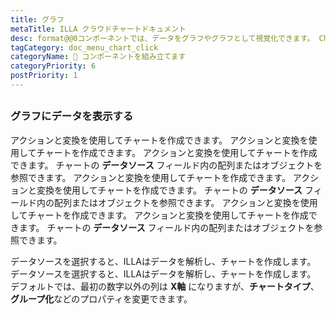 ```yaml
---
title: グラフ
metaTitle: ILLA クラウドチャートドキュメント
desc: format@@0コンポーネントでは、データをグラフやグラフとして視覚化できます。 Chart.jsを使って作られています Chart.jsを使って作られています Chart.jsを使って作られています Chart.jsを使って作られています Chart.jsを使って作られています
tagCategory: doc_menu_chart_click
categoryName: 🧬 コンポーネントを組み立てます
categoryPriority: 6
postPriority: 1
---
```


## <h2 hidden>海図</h2>

### グラフにデータを表示する

アクションと変換を使用してチャートを作成できます。 アクションと変換を使用してチャートを作成できます。 アクションと変換を使用してチャートを作成できます。 チャートの **データソース** フィールド内の配列またはオブジェクトを参照できます。 アクションと変換を使用してチャートを作成できます。 アクションと変換を使用してチャートを作成できます。 チャートの **データソース** フィールド内の配列またはオブジェクトを参照できます。 アクションと変換を使用してチャートを作成できます。 アクションと変換を使用してチャートを作成できます。 チャートの **データソース** フィールド内の配列またはオブジェクトを参照できます。 

データソースを選択すると、ILLAはデータを解析し、チャートを作成します。 データソースを選択すると、ILLAはデータを解析し、チャートを作成します。 デフォルトでは、最初の数字以外の列は **X軸** になりますが、**チャートタイプ**、**グループ化**などのプロパティを変更できます。

<img src='https://cdn.illacloud.com/official-website/img/docs/assemble/chart1.png' alt="" />

<img src='https://cdn.illacloud.com/official-website/img/docs/assemble/chart2.png' alt="" />
